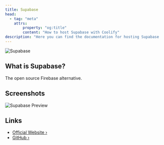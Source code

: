 ```yaml
---
title: Supabase
head:
  - tag: "meta"
    attrs:
        property: "og:title"
        content: "How to host Supabase with Coolify"
description: "Here you can find the documentation for hosting Supabase with Coolify."
---
```



<Badge text="One-click setup." variant="note" size="large" />

![Supabase](https://user-images.githubusercontent.com/8291514/213727225-56186826-bee8-43b5-9b15-86e839d89393.png#gh-dark-mode-only)

## What is Supabase?

The open source Firebase alternative.

## Screenshots

![Supabase Preview](https://raw.githubusercontent.com/supabase/supabase/master/apps/www/public/images/github/supabase-dashboard.png)

## Links

- [Official Website ›](https://supabase.io)
- [GitHub ›](https://github.com/supabase/supabase)
